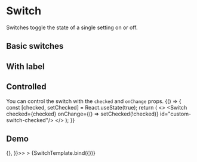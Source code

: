 
<Meta
  title="Onex/Components/Switch"
  component={Switch}
/>



# Switch
Switches toggle the state of a single setting on or off.

## Basic switches
<Canvas>
  <Story id='onex-components-switch--default' />
  <Story id='onex-components-switch--checked' />
  <Story id='onex-components-switch--disabled' />
</Canvas>

## With label
<Canvas>
  <Story id='onex-components-switch--with-label' />
</Canvas>

## Controlled
You can control the switch with the ```checked``` and ```onChange``` props.
<Canvas>
  <Story name="Controlled">
    {() => {
      const [checked, setChecked] = React.useState(true);
      return (
        <>
          <Switch
                  checked={checked}
                  onChange={() => setChecked(!checked)}
                  id="custom-switch-checked"/>
        </>
      );
    }}
  </Story>
</Canvas>


## Demo

<Canvas>
  <Story
    name="Demo"
    args={{
      checked: true,
      className: 'custom-switch',
      dataTestId: 'test-switch-id',
      disabled: false,
      id: 'custom-demo-switch',
      label: 'Demo',
      onChange: () => {},
    }}>>
    >
    {SwitchTemplate.bind({})}
  </Story>
</Canvas>

<ArgsTable story="Demo" />
